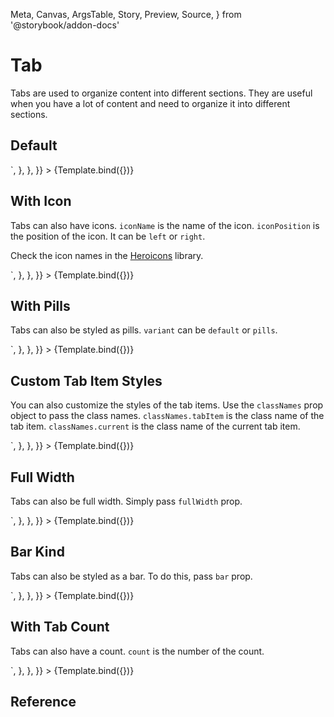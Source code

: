   Meta,
  Canvas,
  ArgsTable,
  Story,
  Preview,
  Source,
} from '@storybook/addon-docs'

<Meta title="Application UI/Navigation/Tab" component={Tab} />


# Tab

Tabs are used to organize content into different sections. They are useful when you have a lot of content and need to organize it into different sections.

## Default

<Canvas>
  <Story
    name="Default"
    args={{
      tabs: [
        { name: 'My Account', href: '#', current: false },
        { name: 'Company', href: '#', current: false },
        { name: 'Team Members', href: '#', current: true },
        { name: 'Billing', href: '#', current: false },
      ],
    }}
    parameters={{
      docs: {
        source: {
          type: 'code',
          code: `<Tab
  tabs={[
    { name: 'My Account', href: '#', current: false },
    { name: 'Company', href: '#', current: false },
    { name: 'Team Members', href: '#', current: true },
    { name: 'Billing', href: '#', current: false },
  ]}
/>`,
        },
      },
    }}
  >
    {Template.bind({})}
  </Story>
</Canvas>

## With Icon

Tabs can also have icons. `iconName` is the name of the icon. `iconPosition` is the position of the icon. It can be `left` or `right`.

Check the icon names in the [Heroicons](https://heroicons.com/) library.

<Canvas>
  <Story
    name="With Icon"
    args={{
      tabs: [
        { name: 'My Account', href: '#', current: false, iconName: 'user' },
        {
          name: 'Company',
          href: '#',
          current: false,
          iconName: 'computer-desktop',
        },
        { name: 'Team Members', href: '#', current: true, iconName: 'users' },
        { name: 'Billing', href: '#', current: false, iconName: 'credit-card' },
      ],
    }}
    parameters={{
      docs: {
        source: {
          type: 'code',
          code: `<Tab
  tabs={[
    { name: 'My Account', href: '#', current: false, iconName: 'user' },
    {
      name: 'Company',
      href: '#',
      current: false,
      iconName: 'computer-desktop',
    },
    { name: 'Team Members', href: '#', current: true, iconName: 'users' },
    { name: 'Billing', href: '#', current: false, iconName: 'credit-card' },
  ]}
/>`,
        },
      },
    }}
  >
    {Template.bind({})}
  </Story>
</Canvas>

## With Pills

Tabs can also be styled as pills. `variant` can be `default` or `pills`.

<Canvas>
  <Story
    name="With Pills"
    args={{
      tabs: [
        { name: 'My Account', href: '#', current: false, iconName: 'user' },
        {
          name: 'Company',
          href: '#',
          current: false,
          iconName: 'computer-desktop',
        },
        { name: 'Team Members', href: '#', current: true, iconName: 'users' },
        { name: 'Billing', href: '#', current: false, iconName: 'credit-card' },
      ],
      variant: 'pills',
    }}
    parameters={{
      docs: {
        source: {
          type: 'code',
          code: `<Tab
  tabs={[
    { name: 'My Account', href: '#', current: false, iconName: 'user' },
    {
      name: 'Company',
      href: '#',
      current: false,
      iconName: 'computer-desktop',
    },
    { name: 'Team Members', href: '#', current: true, iconName: 'users' },
    { name: 'Billing', href: '#', current: false, iconName: 'credit-card' },
  ]}
  variant="pills"
/>`,
        },
      },
    }}
  >
    {Template.bind({})}
  </Story>
</Canvas>

## Custom Tab Item Styles

You can also customize the styles of the tab items. Use the `classNames` prop object to pass the class names. `classNames.tabItem` is the class name of the tab item. `classNames.current` is the class name of the current tab item.

<Canvas>
  <Story
    name="Custom Tab Item Styles"
    args={{
      tabs: [
        { name: 'My Account', href: '#', current: false, iconName: 'user' },
        {
          name: 'Company',
          href: '#',
          current: false,
          iconName: 'computer-desktop',
        },
        { name: 'Team Members', href: '#', current: true, iconName: 'users' },
        { name: 'Billing', href: '#', current: false, iconName: 'credit-card' },
      ],
      variant: 'pills',
      classNames: {
        tabItem: 'bg-white text-gray-900 rounded-full border border-gray-200',
        current: 'bg-indigo-600 text-white rounded-full',
      },
    }}
    parameters={{
      docs: {
        source: {
          type: 'code',
          code: `<Tab
  tabs={[
    { name: 'My Account', href: '#', current: false, iconName: 'user' },
    {
      name: 'Company',
      href: '#',
      current: false,
      iconName: 'computer-desktop',
    },
    { name: 'Team Members', href: '#', current: true, iconName: 'users' },
    { name: 'Billing', href: '#', current: false, iconName: 'credit-card' },
  ]}
  variant="pills"
  classNames={{
    tabItem: 'bg-white text-gray-900 rounded-full border border-gray-200',
    current: 'bg-indigo-600 text-white rounded-full',
  }}
/>`,
        },
      },
    }}
  >
    {Template.bind({})}
  </Story>
</Canvas>

## Full Width

Tabs can also be full width. Simply pass `fullWidth` prop.

<Canvas>
  <Story
    name="Full Width"
    args={{
      tabs: [
        { name: 'My Account', href: '#', current: false, iconName: 'user' },
        {
          name: 'Company',
          href: '#',
          current: false,
          iconName: 'computer-desktop',
        },
        { name: 'Team Members', href: '#', current: true, iconName: 'users' },
        { name: 'Billing', href: '#', current: false, iconName: 'credit-card' },
      ],
      fullWidth: true,
    }}
    parameters={{
      docs: {
        source: {
          type: 'code',
          code: `<Tab
  tabs={[
    { name: 'My Account', href: '#', current: false, iconName: 'user' },
    {
      name: 'Company',
      href: '#',
      current: false,
      iconName: 'computer-desktop',
    },
    { name: 'Team Members', href: '#', current: true, iconName: 'users' },
    { name: 'Billing', href: '#', current: false, iconName: 'credit-card' },
  ]}
  fullWidth
/>`,
        },
      },
    }}
  >
    {Template.bind({})}
  </Story>
</Canvas>

## Bar Kind

Tabs can also be styled as a bar. To do this, pass `bar` prop.

<Canvas>
  <Story
    name="Bar Kind"
    args={{
      tabs: [
        { name: 'My Account', href: '#', current: true, iconName: 'user' },
        {
          name: 'Company',
          href: '#',
          current: false,
          iconName: 'computer-desktop',
        },
        { name: 'Team Members', href: '#', current: false, iconName: 'users' },
        { name: 'Billing', href: '#', current: false, iconName: 'credit-card' },
      ],
      bar: true,
    }}
    parameters={{
      docs: {
        source: {
          type: 'code',
          code: `<Tab
  tabs={[
    { name: 'My Account', href: '#', current: true, iconName: 'user' },
    {
      name: 'Company',
      href: '#',
      current: false,
      iconName: 'computer-desktop',
    },
    { name: 'Team Members', href: '#', current: false, iconName: 'users' },
    { name: 'Billing', href: '#', current: false, iconName: 'credit-card' },
  ]}
  bar
/>`,
        },
      },
    }}
  >
    {Template.bind({})}
  </Story>
</Canvas>

## With Tab Count

Tabs can also have a count. `count` is the number of the count.

<Canvas>
  <Story
    name="With Tab Count"
    args={{
      tabs: [
        {
          name: 'My Account',
          href: '#',
          current: true,
          iconName: 'user',
          count: 2,
        },
        {
          name: 'Company',
          href: '#',
          current: false,
          iconName: 'computer-desktop',
          count: 3,
        },
        { name: 'Team Members', href: '#', current: false, iconName: 'users' },
        {
          name: 'Billing',
          href: '#',
          current: false,
          iconName: 'credit-card',
          count: 14,
        },
      ],
    }}
    parameters={{
      docs: {
        source: {
          type: 'code',
          code: `<Tab
  tabs={[
    {
      name: 'My Account',
      href: '#',
      current: true,
      iconName: 'user',
      count: 2,
    },
    {
      name: 'Company',
      href: '#',
      current: false,
      iconName: 'computer-desktop',
      count: 3,
    },
    { name: 'Team Members', href: '#', current: false, iconName: 'users' },
    {
      name: 'Billing',
      href: '#',
      current: false,
      iconName: 'credit-card',
      count: 14,
    },
  ]}
/>`,
        },
      },
    }}
  >
    {Template.bind({})}
  </Story>
</Canvas>

## Reference

<ArgsTable of={Tab} />

